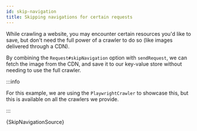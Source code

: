 ```yaml
---
id: skip-navigation
title: Skipping navigations for certain requests
---
```



While crawling a website, you may encounter certain resources you'd like to save, but don't need the full power of a crawler to do so (like images delivered through a CDN).

By combining the <ApiLink to="core/class/Request#skipNavigation">`Request#skipNavigation`</ApiLink> option with <ApiLink to="basic-crawler/interface/BasicCrawlingContext#sendRequest">`sendRequest`</ApiLink>, we can fetch the image from the CDN, and save it to our key-value store without needing to use the full crawler.


:::info

For this example, we are using the <ApiLink to="playwright-crawler/class/PlaywrightCrawler">`PlaywrightCrawler`</ApiLink> to showcase this, but this is available on all the crawlers we provide.

:::

<CodeBlock className="language-js">
	{SkipNavigationSource}
</CodeBlock>
